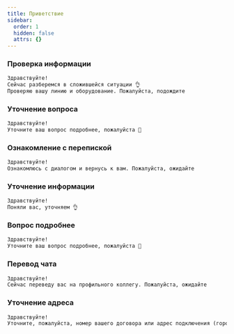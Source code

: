```yaml
---
title: Приветствие
sidebar:
  order: 1
  hidden: false
  attrs: {}
---
```

### Проверка информации

```txt
Здравствуйте!
Сейчас разберемся в сложившейся ситуации 👌
Проверяю вашу линию и оборудование. Пожалуйста, подождите
```

### Уточнение вопроса

```txt
Здравствуйте!
Уточните ваш вопрос подробнее, пожалуйста 🤔
```

### Ознакомление с перепиской

```txt
Здравствуйте!
Ознакомлюсь с диалогом и вернусь к вам. Пожалуйста, ожидайте
```

### Уточнение информации

```txt
Здравствуйте!
Поняли вас, уточняем 👌
```

### Вопрос подробнее

```txt
Здравствуйте!
Уточните ваш вопрос подробнее, пожалуйста 🤔
```

### Перевод чата

```txt
Здравствуйте!
Сейчас переведу вас на профильного коллегу. Пожалуйста, ожидайте
```

### Уточнение адреса

```txt
Здравствуйте!
Уточните, пожалуйста, номер вашего договора или адрес подключения (город, улица, номер дома и квартиры), а так же ФИО владельца договора
```
